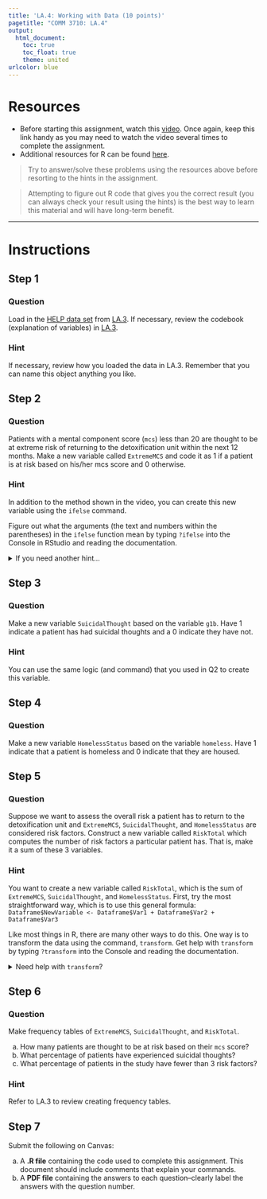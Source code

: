 ```yaml
---
title: 'LA.4: Working with Data (10 points)'
pagetitle: "COMM 3710: LA.4"
output:
  html_document:
    toc: true
    toc_float: true
    theme: united
urlcolor: blue
---
```


# Resources
- Before starting this assignment, watch this [video](https://youtu.be/b9Bh3K5bi0I). Once again, keep this link handy as you may need to watch the video several times to complete the assignment.
- Additional resources for R can be found [here](https://rpubs.com/yesun/652965).

> Try to answer/solve these problems using the resources above before resorting to the hints in the assignment. 

> Attempting to figure out R code that gives you the correct result (you can always check your result using the hints) is the best way to learn this material and will have long-term benefit.

---

# Instructions
## Step 1 {.tabset .tabset-fade .tabset-pills}
### Question
Load in the [HELP data set](https://utah.instructure.com/files/108105219/download?download_frd=1) from [LA.3](https://sarakyeo.github.io/COMM-3710/LA/LA.3.html). If necessary, review the codebook (explanation of variables) in [LA.3](https://sarakyeo.github.io/COMM-3710/LA/LA.3.html).

### Hint
If necessary, review how you loaded the data in LA.3. Remember that you can name this object anything you like.

## Step 2 {.tabset .tabset-fade .tabset-pills}
### Question
Patients with a mental component score (`mcs`) less than 20 are thought to be at extreme risk of returning to the detoxification unit within the next 12 months. Make a new variable called `ExtremeMCS` and code it as 1 if a patient is at risk based on his/her mcs score and 0 otherwise.

### Hint
In addition to the method shown in the video, you can create this new variable using the `ifelse` command.
   
Figure out what the arguments (the text and numbers within the parentheses) in the `ifelse` function mean by typing `?ifelse` into the Console in RStudio and reading the documentation.

<details>
<summary>If you need another hint...</summary>
Try...`helpdata$ExtremeMCS <- ifelse(helpdata$mcs < 20, 1, 0)`
</details>

## Step 3 {.tabset .tabset-fade .tabset-pills}
### Question
Make a new variable `SuicidalThought` based on the variable `g1b`. Have 1 indicate a patient has had suicidal thoughts and a 0 indicate they have not.

### Hint
You can use the same logic (and command) that you used in Q2 to create this variable.

## Step 4 {.tabset .tabset-fade .tabset-pills}
### Question
Make a new variable `HomelessStatus` based on the variable `homeless`. Have 1 indicate that a patient is homeless and 0 indicate that they are housed.

## Step 5 {.tabset .tabset-fade .tabset-pills}
### Question
Suppose we want to assess the overall risk a patient has to return to the detoxification unit and `ExtremeMCS`, `SuicidalThought`, and `HomelessStatus` are considered risk factors. Construct a new variable called `RiskTotal` which computes the number of risk factors a particular patient has. That is, make it a sum of these 3 variables.

### Hint
You want to create a new variable called `RiskTotal`, which is the sum of `ExtremeMCS`, `SuicidalThought`, and `HomelessStatus`. First, try the most straightforward way, which is to use this general formula:
   ```
   Dataframe$NewVariable <- Dataframe$Var1 + Dataframe$Var2 + Dataframe$Var3 
   ```

Like most things in R, there are many other ways to do this. One way is to transform the data using the command, `transform`. Get help with `transform` by typing `?transform` into the Console and reading the documentation.

<details>
<summary>Need help with `transform`?</summary>
Try... `helpdata <- transform(helpdata, RiskTotal = ExtremeMCS + SuicidalThought + HomelessStatus)`
</details>

## Step 6 {.tabset .tabset-fade .tabset-pills}
### Question
Make frequency tables of `ExtremeMCS`, `SuicidalThought`, and `RiskTotal`.

a. How many patients are thought to be at risk based on their `mcs` score?
b. What percentage of patients have experienced suicidal thoughts?
c. What percentage of patients in the study have fewer than 3 risk factors? 

### Hint
Refer to LA.3 to review creating frequency tables.

## Step 7 {.tabset .tabset-fade .tabset-pills}
Submit the following on Canvas:

a. A **.R file** containing the code used to complete this assignment. This document should include comments that explain your commands.
b. A **PDF file** containing the answers to each question--clearly label the answers with the question number.
